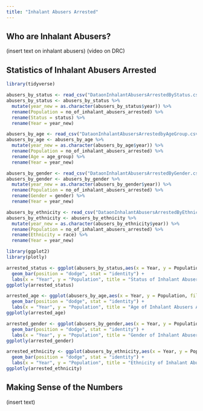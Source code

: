 ```yaml
---
title: "Inhalant Abusers Arrested"
---
```


## Who are Inhalant Abusers?

(insert text on inhalant abusers)
(video on DRC)

## Statistics of Inhalant Abusers Arrested

```r
library(tidyverse)

abusers_by_status <- read_csv("DataonInhalantAbusersArrestedByStatus.csv")
abusers_by_status <- abusers_by_status %>%
  mutate(year_new = as.character(abusers_by_status$year)) %>%
  rename(Population = no_of_inhalant_abusers_arrested) %>%
  rename(Status = status) %>%
  rename(Year = year_new)

abusers_by_age <- read_csv("DataonInhalantAbusersArrestedbyAgeGroup.csv")
abusers_by_age <- abusers_by_age %>%
  mutate(year_new = as.character(abusers_by_age$year)) %>%
  rename(Population = no_of_inhalant_abusers_arrested) %>%
  rename(Age = age_group) %>%
  rename(Year = year_new)

abusers_by_gender <- read_csv("DataonInhalantAbusersArrestedByGender.csv")
abusers_by_gender <- abusers_by_gender %>%
  mutate(year_new = as.character(abusers_by_gender$year)) %>%
  rename(Population = no_of_inhalant_abusers_arrested) %>%
  rename(Gender = gender) %>%
  rename(Year = year_new)

abusers_by_ethnicity <- read_csv("DataonInhalantAbusersArrestedByEthnicGroup.csv")
abusers_by_ethnicity <- abusers_by_ethnicity %>%
  mutate(year_new = as.character(abusers_by_ethnicity$year)) %>%
  rename(Population = no_of_inhalant_abusers_arrested) %>%
  rename(Ethnicity = race) %>%
  rename(Year = year_new)

library(ggplot2)
library(plotly)

arrested_status <- ggplot(abusers_by_status,aes(x = Year, y = Population, fill = Status)) + 
  geom_bar(position = "dodge", stat = "identity") +
  labs(x = "Year", y = "Population", title = "Status of Inhalant Abusers Arrested", fill = "Status")
ggplotly(arrested_status)

arrested_age <- ggplot(abusers_by_age,aes(x = Year, y = Population, fill = Age)) + 
  geom_bar(position = "dodge", stat = "identity") +
  labs(x = "Year", y = "Population", title = "Age of Inhalant Abusers Arrested", fill = "Age Group")
ggplotly(arrested_age)

arrested_gender <- ggplot(abusers_by_gender,aes(x = Year, y = Population, fill = Gender)) + 
  geom_bar(position = "dodge", stat = "identity") +
  labs(x = "Year", y = "Population", title = "Gender of Inhalant Abusers Arrested", fill = "Gender")
ggplotly(arrested_gender)

arrested_ethnicity <- ggplot(abusers_by_ethnicity,aes(x = Year, y = Population, fill = Ethnicity)) + 
  geom_bar(position = "dodge", stat = "identity") +
  labs(x = "Year", y = "Population", title = "Ethnicity of Inhalant Abusers Arrested", fill = "Ethnicity")
ggplotly(arrested_ethnicity)
```

## Making Sense of the Numbers

(insert text)